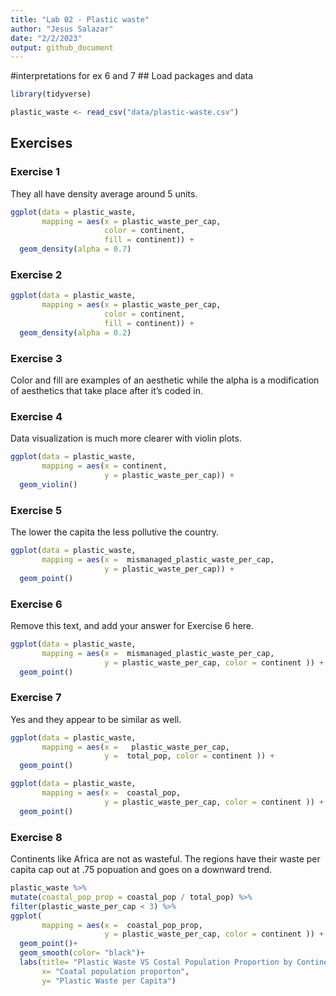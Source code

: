 ```yaml
---
title: "Lab 02 - Plastic waste"
author: "Jesus Salazar"
date: "2/2/2023"
output: github_document
---
```

#interpretations for ex 6 and 7
## Load packages and data

```r
library(tidyverse) 
```

```r
plastic_waste <- read_csv("data/plastic-waste.csv")
```

## Exercises

### Exercise 1

They all have density average around 5 units.

```r
ggplot(data = plastic_waste, 
       mapping = aes(x = plastic_waste_per_cap, 
                     color = continent, 
                     fill = continent)) +
  geom_density(alpha = 0.7)
```

### Exercise 2

```r
ggplot(data = plastic_waste, 
       mapping = aes(x = plastic_waste_per_cap, 
                     color = continent, 
                     fill = continent)) +
  geom_density(alpha = 0.2)
```

### Exercise 3

Color and fill are examples of an aesthetic while the alpha is a modification of aesthetics that take place after it's coded in.

### Exercise 4

Data visualization is much more clearer with violin plots.

```r
ggplot(data = plastic_waste, 
       mapping = aes(x = continent, 
                     y = plastic_waste_per_cap)) +
  geom_violin()
```

### Exercise 5

The lower the capita the less pollutive the country.

```r
ggplot(data = plastic_waste, 
       mapping = aes(x =  mismanaged_plastic_waste_per_cap, 
                     y = plastic_waste_per_cap)) +
  geom_point()
```

### Exercise 6

Remove this text, and add your answer for Exercise 6 here.

```r
ggplot(data = plastic_waste, 
       mapping = aes(x =  mismanaged_plastic_waste_per_cap, 
                     y = plastic_waste_per_cap, color = continent )) +
  geom_point()
```

### Exercise 7

Yes and they appear to be similar as well.

```r
ggplot(data = plastic_waste, 
       mapping = aes(x =   plastic_waste_per_cap, 
                     y =  total_pop, color = continent )) +
  geom_point()
```

```r
ggplot(data = plastic_waste, 
       mapping = aes(x =  coastal_pop, 
                     y = plastic_waste_per_cap, color = continent )) +
  geom_point()
```

### Exercise 8

Continents like Africa are not as wasteful. The regions have their waste per capita cap out at .75 popuation and goes on a downward trend.

```r
plastic_waste %>% 
mutate(coastal_pop_prop = coastal_pop / total_pop) %>%
filter(plastic_waste_per_cap < 3) %>%
ggplot(
       mapping = aes(x =  coastal_pop_prop, 
                     y = plastic_waste_per_cap, color = continent )) +
  geom_point()+ 
  geom_smooth(color= "black")+
  labs(title= "Plastic Waste VS Costal Population Proportion by Continent",  
       x= "Coatal population proporton", 
       y= "Plastic Waste per Capita") 
 
```

